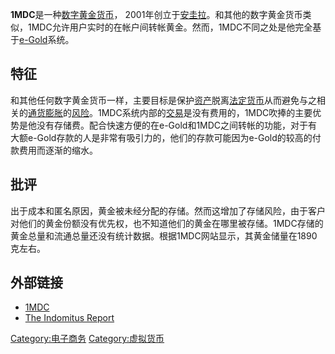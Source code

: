 {{unreferenced|time=2009-6-14}}

'''1MDC'''是一种[[数字黄金货币|数字黄金货币]]， 2001年创立于[[安圭拉|安圭拉]]。和其他的数字黄金货币类似，1MDC允许用户实时的在帐户间转帐黄金。然而，1MDC不同之处是他完全基于[[e-Gold|e-Gold]]系统。

== 特征 ==

和其他任何数字黄金货币一样，主要目标是保护[[资产|资产]]脱离[[法定货币|法定货币]]从而避免与之相关的[[通货膨胀|通货膨胀]]的[[风险|风险]]。1MDC系统内部的[[交易|交易]]是没有费用的，1MDC吹捧的主要优势是他没有存储费。配合快速方便的在e-Gold和1MDC之间转帐的功能，对于有大额e-Gold存款的人是非常有吸引力的，他们的存款可能因为e-Gold的较高的付款费用而逐渐的缩水。

== 批评 ==

出于成本和匿名原因，黄金被未经分配的存储。然而这增加了存储风险，由于客户对他们的黄金份额没有优先权，也不知道他们的黄金在哪里被存储。1MDC存储的黄金总量和流通总量还没有统计数据。根据1MDC网站显示，其黄金储量在1890克左右。

== 外部链接 ==
*[http://www.1mdc.com 1MDC]{{Wayback|url=http://www.1mdc.com/ |date=20070703212859 }}
*[https://web.archive.org/web/20110101121037/http://indomitus.net/2004status.html#1mdc The Indomitus Report]

[[Category:电子商务|Category:电子商务]]
[[Category:虚拟货币|Category:虚拟货币]]